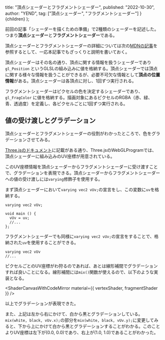   title: "頂点シェーダーとフラグメントシェーダー",
  published: "2022-10-30",
  author: "YEND",
  tag: ["頂点シェーダー", "フラグメントシェーダー"]
}
  <LearningLayout meta={meta}>{children}</LearningLayout>
);

前回の記事「<Link href="/learning/preparation">シェーダーを描くための準備</Link>」で2種類のシェーダーを記述した。つまり**頂点シェーダー**と**フラグメントシェーダー**である。

頂点シェーダーとフラグメントシェーダーの詳細については次の[MDNの記事](https://developer.mozilla.org/ja/docs/Games/Techniques/3D_on_the_web/GLSL_Shaders)を参照するとして、一応本記事でもざっくりと説明を書いておく。

頂点シェーダーはその名の通り、頂点に関する情報を扱うシェーダーであり `gl_Position` というGLSLの組み込みに値を格納する。頂点シェーダーでは頂点に関する様々な情報を扱うことができるが、必要不可欠な情報として**頂点の位置情報**がある。頂点シェーダーは各頂点に対し、1回ずつ実行される。

フラグメントシェーダーはピクセルの色を決定するシェーダーであり、`gl_FragColor` に値を格納する。描画対象にあるピクセルのRGBA（赤、緑、青、透過度）を定義し、各ピクセルごとに1回ずつ実行される。

## 値の受け渡しとグラデーション

頂点シェーダーとフラグメントシェーダーの役割がわかったところで、色をグラデーションさせてみる。

[Three.jsのドキュメント](https://threejs.org/docs/#api/en/renderers/webgl/WebGLProgram)に記載がある通り、Three.jsのWebGLProgramでは、頂点シェーダーに組み込みのUV座標が用意されている。

このUV座標情報を頂点シェーダーからフラグメントシェーダーに受け渡すことで、グラデーションを表現できる。頂点シェーダーからフラグメントシェーダーへの値の受け渡しには`varying`修飾子を使用する。

まず頂点シェーダーにおいて`varying vec2 vUv;`の宣言をし、この変数に`uv`を格納する。

```glsl[data-label="vertexShader"]
varying vec2 vUv;

void main () {
  vUv = uv;
  //...
};
```

フラグメントシェーダーでも同様に`varying vec2 vUv;`の宣言をすることで、格納された`uv`を使用することができる。

```glsl[data-label="fragmentShader"]
varying vec2 vUv
//...
```

ピクセルごとのUV座標がわ狩るのであれば、あとは線形補間でグラデーションすれば良いことになる。線形補間には`mix()`関数が使えるので、以下のような実装となる。

<ShaderCanvasWithCodeMirror
  material={{
    vertexShader,
    fragmentShader
  }}
/>

以上でグラデーションが表現できた。

また、上記は左から右にかけて、白から黒とグラデーションしている。`mix(white, black, vUv.x);`の部分を`mix(white, black, vUv.y);`に変更してみると、下から上にかけて白から黒とグラデーションすることがわかる。このことよりUV座標は左下が(0.0, 0.0)であり、右上が(1.0, 1.0)であることがわかった。